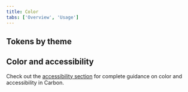 ```yaml
---
title: Color
tabs: ['Overview', 'Usage']
---
```



## Tokens by theme

<ColorTokenTable />

## Color and accessibility

Check out the [accessibility section](/guidelines/accessibility/color) for
complete guidance on color and accessibility in Carbon.
